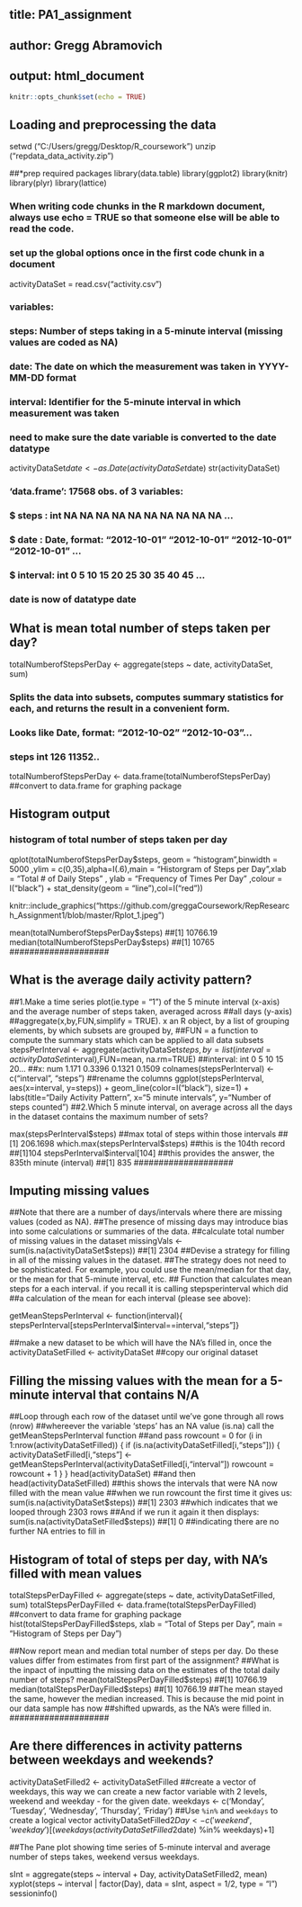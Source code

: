 ## title: PA1_assignment
## author: Gregg Abramovich
## output: html_document

```{r setup, include=FALSE}
knitr::opts_chunk$set(echo = TRUE)
```

## Loading and preprocessing the data
setwd ("C:/Users/gregg/Desktop/R_coursework")
unzip ("repdata_data_activity.zip")

##*prep required packages
library(data.table)
library(ggplot2)
library(knitr)
library(plyr)
library(lattice)

### When writing code chunks in the R markdown document, always use echo = TRUE so that someone else will be able to read the code.
### set up the global options once in the first code chunk in a document

activityDataSet = read.csv("activity.csv")

### variables:

### steps: Number of steps taking in a 5-minute interval (missing values are coded as NA)
### date: The date on which the measurement was taken in YYYY-MM-DD format
### interval: Identifier for the 5-minute interval in which measurement was taken
### need to make sure the date variable is converted to the date datatype

activityDataSet$date <- as.Date(activityDataSet$date) 
str(activityDataSet)

### 'data.frame':	17568 obs. of  3 variables:
### $ steps   : int  NA NA NA NA NA NA NA NA NA NA ...
### $ date    : Date, format: "2012-10-01" "2012-10-01" "2012-10-01" "2012-10-01" ...
### $ interval: int  0 5 10 15 20 25 30 35 40 45 ...
### date is now of datatype date

## What is mean total number of steps taken per day?
totalNumberofStepsPerDay <- aggregate(steps ~ date, activityDataSet, sum) 

### Splits the data into subsets, computes summary statistics for each, and returns the result in a convenient form.
### Looks like Date, format: "2012-10-02" "2012-10-03"...
### steps int 126 11352..

totalNumberofStepsPerDay <- data.frame(totalNumberofStepsPerDay) ##convert to data.frame for graphing package  

## Histogram output
### histogram of total number of steps taken per day
qplot(totalNumberofStepsPerDay$steps, geom = "histogram",binwidth = 5000
      ,ylim = c(0,35),alpha=I(.6),main = "Historgram of Steps per Day",xlab = "Total # of Daily Steps"
      , ylab = "Frequency of Times Per Day"  ,colour = I("black") + stat_density(geom = "line"),col=I("red"))

knitr::include_graphics("https://github.com/greggaCoursework/RepResearch_Assignment1/blob/master/Rplot_1.jpeg")

mean(totalNumberofStepsPerDay$steps)
##[1] 10766.19
median(totalNumberofStepsPerDay$steps)
##[1] 10765 
####################

## What is the average daily activity pattern?
##1.Make a time series plot(ie.type = "1") of the 5 minute interval (x-axis) and the average number of steps taken, averaged across 
##all days (y-axis)
##aggregate(x,by,FUN,simplify = TRUE). x an R object, by a list of grouping elements, by which subsets are grouped by,
##FUN = a function to compute the summary stats which can be applied to all data subsets
stepsPerInterval <- aggregate(activityDataSet$steps,by = list(interval = activityDataSet$interval),FUN=mean, na.rm=TRUE)
##interval: int 0 5 10 15 20...
##x: num 1.171 0.3396 0.1321 0.1509
colnames(stepsPerInterval) <- c("interval", "steps") ##rename the columns
ggplot(stepsPerInterval, aes(x=interval, y=steps)) + geom_line(color=I("black"), size=1) + labs(title="Daily Activity Pattern", x="5 minute intervals", y="Number of steps counted")
##2.Which 5  minute interval, on average across all the days in the dataset contains the maximum number of sets?




max(stepsPerInterval$steps) ##max total of steps within those intervals
##[1] 206.1698
which.max(stepsPerInterval$steps) ##this is the 104th record
##[1]104
stepsPerInterval$interval[104] ##this provides the answer, the 835th minute (interval)
##[1] 835
####################

## Imputing missing values
##Note that there are a number of days/intervals where there are missing values (coded as NA). 
##The presence of missing days may introduce bias into some calculations or summaries of the data.
##calculate total number of missing values in the dataset
missingVals <- sum(is.na(activityDataSet$steps))
##[1] 2304
##Devise a strategy for filling in all of the missing values in the dataset.
##The strategy does not need to be sophisticated. For example, you could use the mean/median for that day, or the mean for that 5-minute interval, etc.
## Function that calculates mean steps for a each interval. if you recall it is calling stepsperinterval which did 
##a calculation of the mean for each interval (please see above):

getMeanStepsPerInterval <- function(interval){
  stepsPerInterval[stepsPerInterval$interval==interval,"steps"]}

##make a new dataset to be which will have the NA's filled in, once the 
activityDataSetFilled <- activityDataSet ##copy our original dataset 

## Filling the missing values with the mean for a 5-minute interval that contains N/A
##Loop through each row of the dataset until we've gone through all rows (nrow)
##whereever the variable 'steps' has an NA value (is.na) call the getMeanStepsPerInterval function
##and pass 
rowcount = 0 
for (i in 1:nrow(activityDataSetFilled)) { 
  if (is.na(activityDataSetFilled[i,"steps"])) {
     activityDataSetFilled[i,"steps"] <- getMeanStepsPerInterval(activityDataSetFilled[i,"interval"])
     rowcount = rowcount + 1
  }
}
head(activityDataSet)
##and then
head(activityDataSetFilled)
##this shows the intervals that were NA now filled with the mean value
##when we run rowcount the first time it gives us:
sum(is.na(activityDataSet$steps))
##[1] 2303
##which indicates that we looped through 2303 rows
##And if we run it again it then displays:
sum(is.na(activityDataSetFilled$steps))
##[1] 0
##indicating there are no further NA entries to fill in

## Histogram of total of steps per day, with NA's filled with mean values
totalStepsPerDayFilled <- aggregate(steps ~ date, activityDataSetFilled, sum)
totalStepsPerDayFilled <- data.frame(totalStepsPerDayFilled) ##convert to data frame for graphing package
hist(totalStepsPerDayFilled$steps, xlab = "Total of Steps per Day", main = "Histogram of Steps per Day")




##Now report mean and median total number of steps per day. Do these values differ from estimates from first part of the assignment?
##What is the inpact of inputting the missing data on the estimates of the total daily number of steps?
mean(totalStepsPerDayFilled$steps)
##[1] 10766.19
median(totalStepsPerDayFilled$steps)
##[1] 10766.19
##The mean stayed the same, however the median increased. This is because the mid point in our data sample has now
##shifted upwards, as the NA's were filled in.
####################


## Are there differences in activity patterns between weekdays and weekends?
activityDataSetFilled2 <- activityDataSetFilled
##create a vector of weekdays, this way we can create a new factor variable with 2 levels, weekend and weekday - for the given date.
weekdays <- c('Monday', 'Tuesday', 'Wednesday', 'Thursday', 'Friday')
##Use `%in%` and `weekdays` to create a logical vector
activityDataSetFilled2$Day <- c('weekend', 'weekday')[(weekdays(activityDataSetFilled2$date) %in% weekdays)+1]

##The Pane plot showing time series of 5-minute interval and average number of steps takes, weekend versus weekdays.

sInt = aggregate(steps ~ interval + Day, activityDataSetFilled2, mean)
xyplot(steps ~ interval | factor(Day), data = sInt, aspect = 1/2,  type = "l")
sessioninfo()



